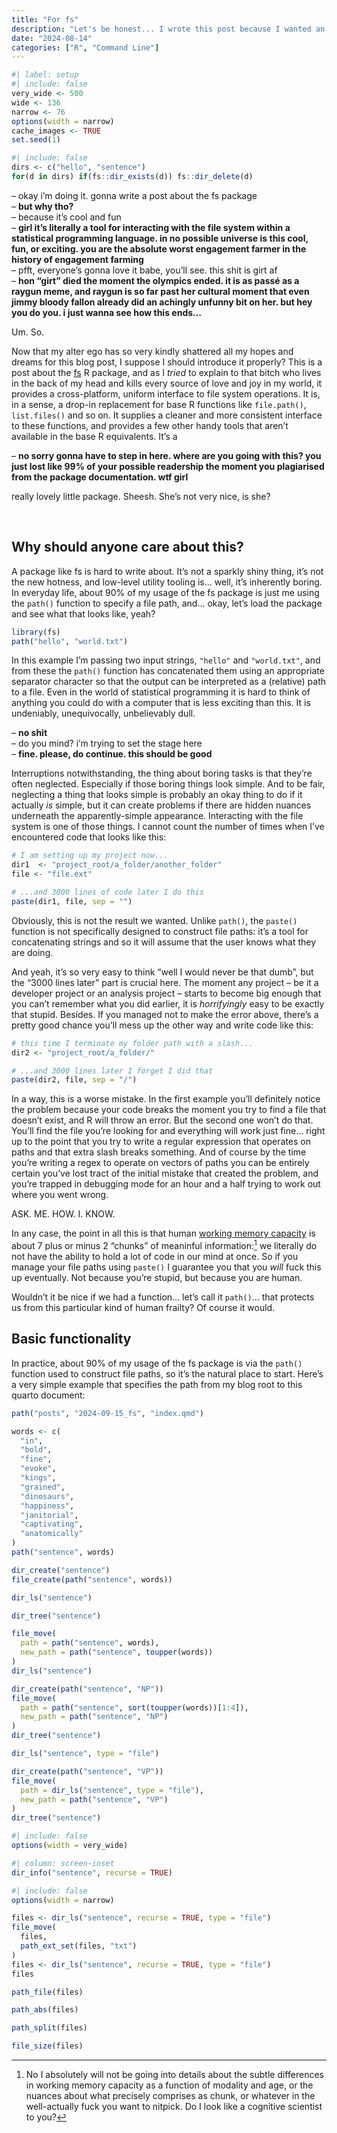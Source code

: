 ```yaml
---
title: "For fs"
description: "Let's be honest... I wrote this post because I wanted an excuse to be sweary. But I guess it's also a post about interacting with the file system in R"
date: "2024-08-14"
categories: ["R", "Command Line"]
--- 
```


<!--------------- my typical setup ----------------->

```r
#| label: setup
#| include: false
very_wide <- 500
wide <- 136
narrow <- 76
options(width = narrow)
cache_images <- TRUE
set.seed(1)
```

<!--------------- post begins here ----------------->

```r
#| include: false
dirs <- c("hello", "sentence")
for(d in dirs) if(fs::dir_exists(d)) fs::dir_delete(d)
```


-- okay i'm doing it. gonna write a post about the fs package <br>
-- **but why tho?** <br>
-- because it's cool and fun <br>
-- **girl it's literally a tool for interacting with the file system within a statistical programming language. in no possible universe is this cool, fun, or exciting. you are the absolute worst engagement farmer in the history of engagement farming** <br>
-- pfft, everyone's gonna love it babe, you'll see. this shit is girt af <br>
-- **hon "girt" died the moment the olympics ended. it is as passé as a raygun meme, and raygun is so far past her cultural moment that even jimmy bloody fallon already did an achingly unfunny bit on her. but hey you do you. i just wanna see how this ends...** <br>

Um. So. 

Now that my alter ego has so very kindly shattered all my hopes and dreams for this blog post, I suppose I should introduce it properly? This is a post about the [fs](https://fs.r-lib.org/) R package, and as I *tried* to explain to that bitch who lives in the back of my head and kills every source of love and joy in my world, it provides a cross-platform, uniform interface to file system operations. It is, in a sense, a drop-in replacement for base R functions like `file.path()`, `list.files()` and so on. It supplies a cleaner and more consistent interface to these functions, and provides a few other handy tools that aren't available in the base R equivalents. It's a

-- **no sorry gonna have to step in here. where are you going with this? you just lost like 99% of your possible readership the moment you plagiarised from the package documentation. wtf girl**

really lovely little package. Sheesh. She's not very nice, is she?

<br>

## Why should anyone care about this?

A package like fs is hard to write about. It's not a sparkly shiny thing, it's not the new hotness, and low-level utility tooling is... well, it's inherently boring. In everyday life, about 90% of my usage of the fs package is just me using the `path()` function to specify a file path, and... okay, let's load the package and see what that looks like, yeah?

```r
library(fs)
path("hello", "world.txt")
```

In this example I'm passing two input strings, `"hello"` and `"world.txt"`, and from these the `path()` function has concatenated them using an appropriate separator character so that the output can be interpreted as a (relative) path to a file. Even in the world of statistical programming it is hard to think of anything you could do with a computer that is less exciting than this. It is undeniably, unequivocally, unbelievably dull.

-- **no shit** <br>
-- do you mind? i'm trying to set the stage here <br>
-- **fine. please, do continue. this should be good**

Interruptions notwithstanding, the thing about boring tasks is that they're often neglected. Especially if those boring things look simple. And to be fair, neglecting a thing that looks simple is probably an okay thing to do if it actually *is* simple, but it can create problems if there are hidden nuances underneath the apparently-simple appearance. Interacting with the file system is one of those things. I cannot count the number of times when I've encountered code that looks like this:

```r
# I am setting up my project now...
dir1  <- "project_root/a_folder/another_folder"
file <- "file.ext" 

# ...and 3000 lines of code later I do this
paste(dir1, file, sep = "")
```

Obviously, this is not the result we wanted. Unlike `path()`, the `paste()` function is not specifically designed to construct file paths: it's a tool for concatenating strings and so it will assume that the user knows what they are doing. 

And yeah, it's so very easy to think "well I would never be that dumb", but the "3000 lines later" part is crucial here. The moment any project -- be it a developer project or an analysis project -- starts to become big enough that you can't remember what you did earlier, it is *horrifyingly* easy to be exactly that stupid. Besides. If you managed not to make the error above, there's a pretty good chance you'll mess up the other way and write code like this:

```r
# this time I terminate my folder path with a slash...
dir2 <- "project_root/a_folder/"

# ...and 3000 lines later I forget I did that
paste(dir2, file, sep = "/")
```

In a way, this is a worse mistake. In the first example you'll definitely notice the problem because your code breaks the moment you try to find a file that doesn't exist, and R will throw an error. But the second one won't do that. You'll find the file you're looking for and everything will work just fine... right up to the point that you try to write a regular expression that operates on paths and that extra slash breaks something. And of course by the time you're writing a regex to operate on vectors of paths you can be entirely certain you've lost tract of the initial mistake that created the problem, and you're trapped in debugging mode for an hour and a half trying to work out where you went wrong.

ASK. ME. HOW. I. KNOW.

In any case, the point in all this is that human [working memory capacity](https://en.wikipedia.org/wiki/Working_memory) is about 7 plus or minus 2 "chunks" of meaninful information:^[No I absolutely will not be going into details about the subtle differences in working memory capacity as a function of modality and age, or the nuances about what precisely comprises as chunk, or whatever in the well-actually fuck you want to nitpick. Do I look like a cognitive scientist to you?] we literally do not have the ability to hold a lot of code in our mind at once. So if you manage your file paths using `paste()` I guarantee you that you *will* fuck this up eventually. Not because you're stupid, but because you are human.

Wouldn't it be nice if we had a function... let's call it `path()`... that protects us from this particular kind of human frailty? Of course it would.

## Basic functionality

In practice, about 90% of my usage of the fs package is via the `path()` function used to construct file paths, so it's the natural place to start. Here's a very simple example that specifies the path from my blog root to this quarto document:

```r
path("posts", "2024-09-15_fs", "index.qmd")
```

```r
words <- c(
  "in",
  "bold",
  "fine",
  "evoke",
  "kings",
  "grained",
  "dinosaurs",
  "happiness",
  "janitorial",
  "captivating",
  "anatomically"
)
path("sentence", words)
```

```r
dir_create("sentence")
file_create(path("sentence", words))
```

```r
dir_ls("sentence")
```

```r
dir_tree("sentence")
```

```r
file_move(
  path = path("sentence", words),
  new_path = path("sentence", toupper(words))
)
dir_ls("sentence")
```

```r
dir_create(path("sentence", "NP"))
file_move(
  path = path("sentence", sort(toupper(words))[1:4]),
  new_path = path("sentence", "NP")
)
dir_tree("sentence")
```

```r
dir_ls("sentence", type = "file")
```

```r
dir_create(path("sentence", "VP"))
file_move(
  path = dir_ls("sentence", type = "file"),
  new_path = path("sentence", "VP")
)
dir_tree("sentence")
```

```r
#| include: false
options(width = very_wide)
```

```r
#| column: screen-inset
dir_info("sentence", recurse = TRUE)
```

```r
#| include: false
options(width = narrow)
```


```r
files <- dir_ls("sentence", recurse = TRUE, type = "file")
file_move(
  files,
  path_ext_set(files, "txt")
)
files <- dir_ls("sentence", recurse = TRUE, type = "file")
files
```

```r
path_file(files)
```

```r
path_abs(files)
```

```r
path_split(files)
```


```r
file_size(files)
```
